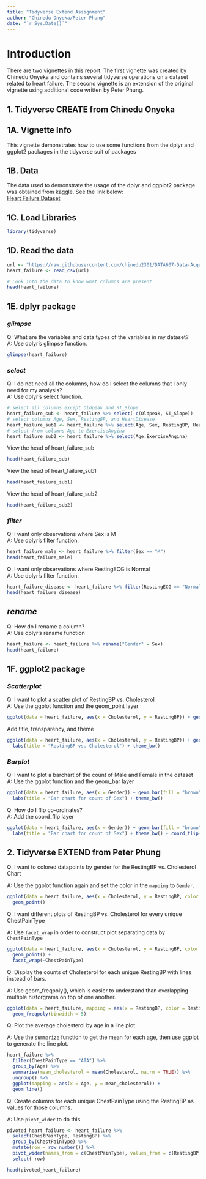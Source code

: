 ```yaml
---
title: "Tidyverse Extend Assignment"
author: "Chinedu Onyeka/Peter Phung"
date: "`r Sys.Date()`"
---
```


# Introduction

There are two vignettes in this report. The first vignette was created by Chinedu Onyeka and contains several tidyverse operations on a dataset related to heart failure. The second vignette is an extension of the original vignette using additional code written by Peter Phung.


## 1. Tidyverse CREATE from Chinedu Onyeka

## 1A. Vignette Info  
This vignette demonstrates how to use some functions from the dplyr and ggplot2 packages in the tidyverse suit of packages <br/>  

## 1B. Data  
The data used to demonstrate the usage of the dplyr and ggplot2 package was obtained from kaggle. See the link below: <br/>
[Heart Failure Dataset](https://www.kaggle.com/fedesoriano/heart-failure-prediction)

## 1C. Load Libraries  

```r
library(tidyverse)
```

## 1D. Read the data  
```r
url <- "https://raw.githubusercontent.com/chinedu2301/DATA607-Data-Acquisition-and-Management/main/heart.csv"
heart_failure <- read_csv(url)
```
```r
# Look into the data to know what columns are present
head(heart_failure)
```
## 1E. dplyr package

### *glimpse*  
Q: What are the variables and data types of the variables in my dataset?  
A: Use dplyr's glimpse function.
```r
glimpse(heart_failure)
```

### *select*  
Q: I do not need all the columns, how do I select the columns that I only need for my analysis?  
A: Use dplyr's select function.  
```r
# select all columns except Oldpeak and ST_Slope
heart_failure_sub <- heart_failure %>% select(-c(Oldpeak, ST_Slope))
# select columns Age, Sex, RestingBP, and HeartDisease
heart_failure_sub1 <- heart_failure %>% select(Age, Sex, RestingBP, HeartDisease)
# select from columns Age to ExerciseAngina
heart_failure_sub2 <- heart_failure %>% select(Age:ExerciseAngina)
```

View the head of heart_failure_sub
```r
head(heart_failure_sub)
```
View the head of heart_failure_sub1
```r
head(heart_failure_sub1)
```
View the head of heart_failure_sub2
```r
head(heart_failure_sub2)
```
### *filter*  
Q: I want only observations where Sex is M  
A: Use dplyr's filter function.
```r
heart_failure_male <- heart_failure %>% filter(Sex == "M")
head(heart_failure_male)
```
Q: I want only observations where RestingECG is Normal  
A: Use dplyr's filter function.  
```r
heart_failure_disease <- heart_failure %>% filter(RestingECG == "Normal")
head(heart_failure_disease)
```
## *rename*  
Q: How do I rename a column?  
A: Use dplyr's rename function
```r
heart_failure <- heart_failure %>% rename("Gender" = Sex)
head(heart_failure)
```

## 1F. ggplot2 package  

### *Scatterplot*  
Q: I want to plot a scatter plot of RestingBP vs. Cholesterol  
A: Use the ggplot function and the geom_point layer  
```r
ggplot(data = heart_failure, aes(x = Cholesterol, y = RestingBP)) + geom_point()
```

Add title, transparency, and theme
```r
ggplot(data = heart_failure, aes(x = Cholesterol, y = RestingBP)) + geom_point(alpha = 0.5) + 
  labs(title = "RestingBP vs. Cholesterol") + theme_bw()
```

### *Barplot*  
Q: I want to plot a barchart of the count of Male and Female in the dataset  
A: Use the ggplot function and the geom_bar layer
```r
ggplot(data = heart_failure, aes(x = Gender)) + geom_bar(fill = "brown") + 
  labs(title = "Bar chart for count of Sex") + theme_bw()
```

Q: How do I flip co-ordinates?  
A: Add the coord_flip layer
```r
ggplot(data = heart_failure, aes(x = Gender)) + geom_bar(fill = "brown") + 
  labs(title = "Bar chart for count of Sex") + theme_bw() + coord_flip()
```


## 2. Tidyverse EXTEND from Peter Phung

Q: I want to colored datapoints by gender for the RestingBP vs. Cholesterol Chart

A: Use the ggplot function again and set the color in the `mapping` to `Gender`.

```r

ggplot(data = heart_failure, aes(x = Cholesterol, y = RestingBP, color = Gender)) +
  geom_point()

```

Q: I want different plots of RestingBP vs. Cholesterol for every unique ChestPainType

A: Use `facet_wrap` in order to construct plot separating data by `ChestPainType`

```r
ggplot(data = heart_failure, aes(x = Cholesterol, y = RestingBP, color = Gender)) +
  geom_point() +
  facet_wrap(~ChestPainType)
```

Q: Display the counts of Cholesterol for each unique RestingBP with lines instead of bars.

A: Use geom_freqpoly(), which is easier to understand than overlapping multiple historgrams on top of one another.

```r

ggplot(data = heart_failure, mapping = aes(x = RestingBP, color = RestingECG)) +
  geom_freqpoly(binwidth = 5)

```

Q: Plot the average cholesterol by age in a line plot

A: Use the `summarize` function to get the mean for each age, then use ggplot to generate the line plot.

```r
heart_failure %>%
  filter(ChestPainType == "ATA") %>%
  group_by(Age) %>%
  summarise(mean_cholesterol = mean(Cholesterol, na.rm = TRUE)) %>%
  ungroup() %>%
  ggplot(mapping = aes(x = Age, y = mean_cholesterol)) +
  geom_line()
```

Q: Create columns for each unique ChestPainType using the RestingBP as values for those columns.

A: Use `pivot_wider` to do this

```r

pivoted_heart_failure <- heart_failure %>%
  select(ChestPainType, RestingBP) %>%
  group_by(ChestPainType) %>%
  mutate(row = row_number()) %>%
  pivot_wider(names_from = c(ChestPainType), values_from = c(RestingBP)) %>%
  select(-row)

head(pivoted_heart_failure)

```